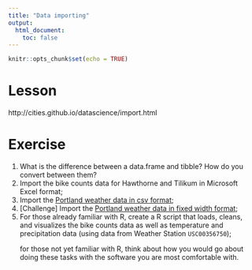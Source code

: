```yaml
---
title: "Data importing"
output: 
  html_document:
    toc: false
---
```


```r
knitr::opts_chunk$set(echo = TRUE)
```

# Lesson

http://cities.github.io/datascience/import.html

# Exercise
1. What is the difference between a data.frame and tibble? How do you convert between them?
1. Import the bike counts data for Hawthorne and Tilikum in Microsoft Excel format;
1. Import the [Portland weather data in csv format](https://github.com/cities/datascience2017/raw/master/data/NCDC-CDO-PortlandOR.csv);
1. [Challenge] Import the [Portland weather data in fixed width format](https://github.com/cities/datascience2017/raw/master/data/NCDC-CDO-USC00356750.txt);
1. For those already familiar with R, create a R script that loads, cleans, and visualizes the bike counts data as well as temperature and precipitation data (using data from Weather Station `USC00356750`); <p>
for those not yet familiar with R, think about how you would go about doing these tasks with the software you are most comfortable with.